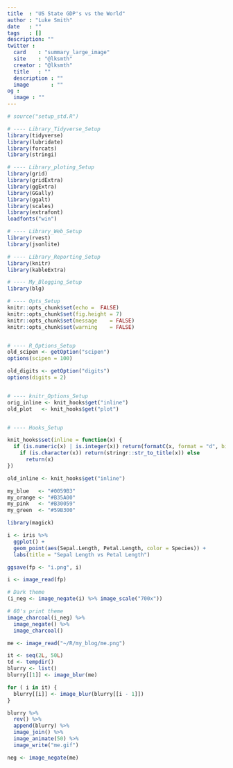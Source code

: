 ```yaml
---
title  : "US State GDP's vs the World"
author : "Luke Smith"
date   : ""
tags   : []
description: ""
twitter :
  card    : "summary_large_image"
  site    : "@lksmth"
  creator : "@lksmth"
  title   : ""
  description : ""
  image       : ""
og :
  image : ""
---
```



```r
# source("setup_std.R")

# ---- Library_Tidyverse_Setup
library(tidyverse)
library(lubridate)
library(forcats)
library(stringi)

# ---- Library_ploting_Setup
library(grid)
library(gridExtra)
library(ggExtra)
library(GGally)
library(ggalt)
library(scales)
library(extrafont)
loadfonts("win")

# ---- Library_Web_Setup
library(rvest)
library(jsonlite)

# ---- Library_Reporting_Setup
library(knitr)
library(kableExtra)

# ---- My_Blogging_Setup
library(blg)

# ---- Opts_Setup
knitr::opts_chunk$set(echo =  FALSE)
knitr::opts_chunk$set(fig.height = 7)
knitr::opts_chunk$set(message    = FALSE)
knitr::opts_chunk$set(warning    = FALSE)


# ---- R_Options_Setup
old_scipen <- getOption("scipen")
options(scipen = 100)

old_digits <- getOption("digits")
options(digits = 2)


# ---- knitr_Options_Setup
orig_inline <- knit_hooks$get("inline")
old_plot   <- knit_hooks$get("plot")


# ---- Hooks_Setup

knit_hooks$set(inline = function(x) {
  if (is.numeric(x) | is.integer(x)) return(formatC(x, format = "d", big.mark = ",")) else
    if (is.character(x)) return(stringr::str_to_title(x)) else
      return(x)
})

old_inline <- knit_hooks$get("inline")

my_blue   <- "#0059B3"
my_orange <- "#B35A00"
my_pink   <- "#B30059"
my_green  <- "#59B300"
```

```r
library(magick)
```

```r
i <- iris %>%
  ggplot() +
  geom_point(aes(Sepal.Length, Petal.Length, color = Species)) +
  labs(title = "Sepal Length vs Petal Length")

ggsave(fp <- "i.png", i)

i <- image_read(fp)
```

```r
# Dark theme
(i_neg <- image_negate(i) %>% image_scale("700x"))

# 60's print theme
image_charcoal(i_neg) %>%
  image_negate() %>%
  image_charcoal()
```


```r
me <- image_read("~/R/my_blog/me.png")
```


```r
it <- seq(2L, 50L)
td <- tempdir()
blurry <- list()
blurry[[1]] <- image_blur(me)

for ( i in it) {
  blurry[[i]] <- image_blur(blurry[[i - 1]])
}

blurry %>%
  rev() %>%
  append(blurry) %>%
  image_join() %>%
  image_animate(50) %>%
  image_write("me.gif")

neg <- image_negate(me)
```

